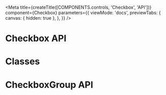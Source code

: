

<Meta
  title={createTitle([COMPONENTS.controls, 'Checkbox', 'API'])}
  component={Checkbox}
  parameters={{
    viewMode: 'docs',
    previewTabs: {
      canvas: { hidden: true },
    },
  }}
/>

# Checkbox API

<ArgsTable of={Checkbox} />

# Classes

<ArgsTable of={ClassesDummy} />

# CheckboxGroup API

<ArgsTable of={CheckboxGroup} />
